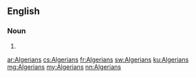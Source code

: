 {{also|algerians}}
==English==

===Noun===
{{head|en|noun plural form}}

# {{plural of|Algerian|lang=en}}

[[ar:Algerians]]
[[cs:Algerians]]
[[fr:Algerians]]
[[sw:Algerians]]
[[ku:Algerians]]
[[mg:Algerians]]
[[my:Algerians]]
[[nn:Algerians]]